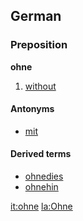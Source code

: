 ==German==
===Preposition===
'''ohne'''

#[[without]]

====Antonyms====
*[[mit]]

====Derived terms====
*[[ohnedies]]
*[[ohnehin]]

[[it:ohne]]
[[la:Ohne]]